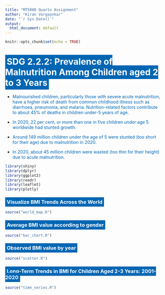 ```yaml
---
title: "MT5000 Quarto Assignment"
author: "Kiran Vargaonkar"
date: "`r Sys.Date()`"
output:
  html_document: default
---
```


```r
knitr::opts_chunk$set(echo = TRUE)
```

# <span style="background-color:#0066B3; color:#FFFFFF; padding:5px;">SDG 2.2.2: Prevalence of Malnutrition Among Children aged 2 to 3 Years</span>

- <span style="color:#0066B3;">Malnourished children, particularly those with severe acute malnutrition, have a higher risk of death from common childhood illness such as diarrhoea, pneumonia, and malaria. Nutrition-related factors contribute to about 45% of deaths in children under-5 years of age.</span>

- <span style="color:#0066B3;">In 2020, 22 per cent, or more than one in five children under age 5 worldwide had stunted growth.</span>

- <span style="color:#0066B3;">Around 149 million children under the age of 5 were stunted (too short for their age) due to malnutrition in 2020.</span>

- <span style="color:#0066B3;">In 2020, about 45 million children were wasted (too thin for their height) due to acute malnutrition.</span>


```r
library(shiny)
library(dplyr)
library(ggplot2)
library(readr)
library(leaflet)
library(plotly)
```


### <span style="background-color:#0066B3; color:#FFFFFF; padding:5px;">Visualize BMI Trends Across the World

```r
source("world_map.R")
```

### <span style="background-color:#0066B3; color:#FFFFFF; padding:5px;">Average BMI value according to gender

```r
source("bar_chart.R")
```

### <span style="background-color:#0066B3; color:#FFFFFF; padding:5px;">Observed BMI value by year

```r
source("scatter.R")
```

### <span style="background-color:#0066B3; color:#FFFFFF; padding:5px;">Long-Term Trends in BMI for Children Aged 2-3 Years: 2001-2020

```r
source("time_series.R")
```

